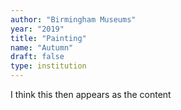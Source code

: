 ```yaml
---
author: "Birmingham Museums"
year: "2019"
title: "Painting"
name: "Autumn"
draft: false
type: institution
---
```

I think this then appears as the content
